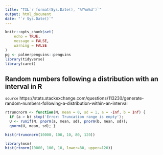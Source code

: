 ```yaml
---
title: "TIL`r format(Sys.Date(), '%Y%m%d')`"
output: html_document
date: "`r Sys.Date()`"
---
```


```r
knitr::opts_chunk$set(
	echo = TRUE,
	message = FALSE,
	warning = FALSE
)
pg <- palmerpenguins::penguins
library(tidyverse)
library(caret)
```

## Random numbers following a distribution with an interval in R

`source` https://stats.stackexchange.com/questions/113230/generate-random-numbers-following-a-distribution-within-an-interval 

```r
rtruncnorm <- function(N, mean = 0, sd = 1, a = -Inf, b = Inf) {
  if (a > b) stop('Error: Truncation range is empty');
  U <- runif(N, pnorm(a, mean, sd), pnorm(b, mean, sd));
  qnorm(U, mean, sd); }

hist(rtruncnorm(10000, 100, 10, 80, 120))
```

```r
library(msm)
hist(rtnorm(10000, 100, 10, lower=80, upper=120))
```


